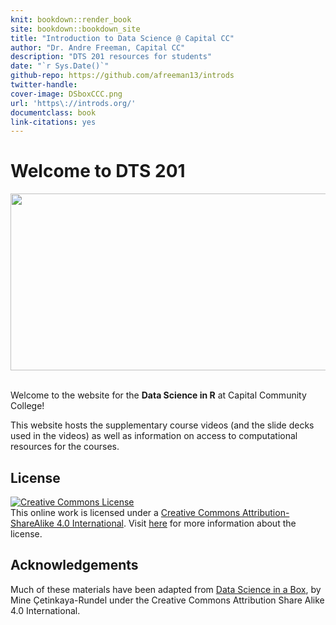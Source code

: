 ```yaml
---
knit: bookdown::render_book
site: bookdown::bookdown_site
title: "Introduction to Data Science @ Capital CC"
author: "Dr. Andre Freeman, Capital CC"
description: "DTS 201 resources for students"
date: "`r Sys.Date()`"
github-repo: https://github.com/afreeman13/introds
twitter-handle: 
cover-image: DSboxCCC.png
url: 'https\://introds.org/'
documentclass: book
link-citations: yes
---
```


# Welcome to DTS 201 {.unnumbered}

<img src="DSatCCC.png" width="587" height="283"/>

<br>Welcome to the website for the <b>Data Science in R</b> at Capital Community College!

This website hosts the supplementary course videos (and the slide decks used in the videos) as well as information on access to computational resources for the courses.

## License {.unnumbered}

<a rel="license" href="https://creativecommons.org/licenses/by-sa/4.0/"><img src="https://licensebuttons.net/l/by-sa/4.0/88x31.png" alt="Creative Commons License" style="border-width:0"/></a><br />This online work is licensed under a <a rel="license" href="https://creativecommons.org/licenses/by-sa/4.0/">Creative Commons Attribution-ShareAlike 4.0 International</a>.
Visit [here](https://github.com/dukestatsciintrods/blob/master/LICENSE.md) for more information about the license.

## Acknowledgements {.unnumbered}

Much of these materials have been adapted from [Data Science in a Box](https://datasciencebox.org/), by Mine Çetinkaya-Rundel under the Creative Commons Attribution Share Alike 4.0 International.
